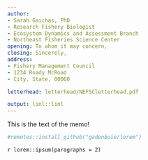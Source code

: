 ```yaml
---
author:
- Sarah Gaichas, PhD
- Research Fishery Biologist
- Ecosystem Dynamics and Assessment Branch
- Northeast Fisheries Science Center
opening: To whom it may concern,
closing: Sincerely,
address:
- Fishery Management Council
- 1234 Roady McRoad
- City, State, 00000

letterhead: letterhead/NEFSCletterhead.pdf

output: linl::linl
---
```


This is the text of the memo!

```r
#remotes::install_github("gadenbuie/lorem")
```

`r lorem::ipsum(paragraphs = 2)`
